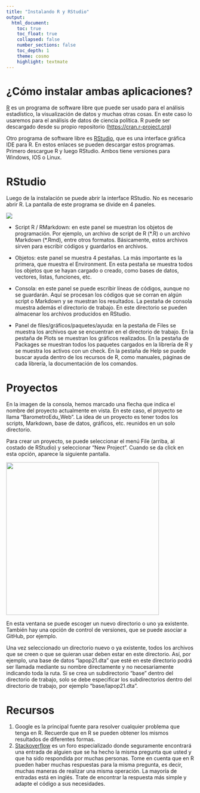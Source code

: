 ```yaml
---
title: "Instalando R y RStudio"
output:
  html_document:
    toc: true
    toc_float: true
    collapsed: false
    number_sections: false
    toc_depth: 1
    theme: cosmo
    highlight: textmate
---
```


# ¿Cómo instalar ambas aplicaciones?

[R](http://www.r-project.org) es un programa de software libre que puede ser usado para el análisis estadístico, la visualización de datos y muchas otras cosas. En este caso lo usaremos para el análisis de datos de ciencia política. R puede ser descargado desde su propio repositorio (<https://cran.r-project.org>)

Otro programa de software libre es [RStudio](https://posit.co/downloads/), que es una interface gráfica IDE para R. En estos enlaces se pueden descargar estos programas. Primero descargue R y luego RStudio. Ambos tiene versiones para Windows, IOS o Linux.

# RStudio

Luego de la instalación se puede abrir la interface RStudio. No es necesario abrir R. La pantalla de este programa se divide en 4 paneles.

![](Consola.png)

-   Script R / RMarkdown: en este panel se muestran los objetos de programación. Por ejemplo, un archivo de script de R (\*.R) o un archivo Markdown (\*.Rmd), entre otros formatos. Básicamente, estos archivos sirven para escribir códigos y guardarlos en archivos.

-   Objetos: este panel se muestra 4 pestañas. La más importante es la primera, que muestra el Environment. En esta pestaña se muestra todos los objetos que se hayan cargado o creado, como bases de datos, vectores, listas, funciones, etc.

-   Consola: en este panel se puede escribir líneas de códigos, aunque no se guardarán. Aquí se procesan los códigos que se corran en algún script o Markdown y se muestran los resultados. La pestaña de consola muestra además el directorio de trabajo. En este directorio se pueden almacenar los archivos producidos en RStudio.

-   Panel de files/gráficos/paquetes/ayuda: en la pestaña de Files se muestra los archivos que se encuentran en el directorio de trabajo. En la pestaña de Plots se muestran los gráficos realizados. En la pestaña de Packages se muestran todos los paquetes cargados en la librería de R y se muestra los activos con un check. En la pestaña de Help se puede buscar ayuda dentro de los recursos de R, como manuales, páginas de cada librería, la documentación de los comandos.

# Proyectos

En la imagen de la consola, hemos marcado una flecha que indica el nombre del proyecto actualmente en vista. En este caso, el proyecto se llama "BarometroEdu_Web". La idea de un proyecto es tener todos los scripts, Markdown, base de datos, gráficos, etc. reunidos en un solo directorio.

Para crear un proyecto, se puede seleccionar el menú File (arriba, al costado de RStudio) y seleccionar "New Project". Cuando se da click en esta opción, aparece la siguiente pantalla.

![](projects_new.png){width="409"}

En esta ventana se puede escoger un nuevo directorio o uno ya existente. También hay una opción de control de versiones, que se puede asociar a GitHub, por ejemplo.

Una vez seleccionado un directorio nuevo o ya existente, todos los archivos que se creen o que se quieran usar deben estar en este directorio. Así, por ejemplo, una base de datos "lapop21.dta" que esté en este directorio podrá ser llamada mediante su nombre directamente y no necesariamente indicando toda la ruta. Si se crea un subdirectorio "base" dentro del directorio de trabajo, solo se debe especificar los subdirectorios dentro del directorio de trabajo, por ejemplo "base/lapop21.dta".

# Recursos

1.  Google es la principal fuente para resolver cualquier problema que tenga en R. Recuerde que en R se pueden obtener los mismos resultados de diferentes formas.
2.  [Stackoverflow](https://stackoverflow.com) es un foro especializado donde seguramente encontrará una entrada de alguien que se ha hecho la misma pregunta que usted y que ha sido respondida por muchas personas. Tome en cuenta que en R pueden haber muchas respuestas para la misma pregunta, es decir, muchas maneras de realizar una misma operación. La mayoría de entradas está en inglés. Trate de encontrar la respuesta más simple y adapte el código a sus necesidades.
